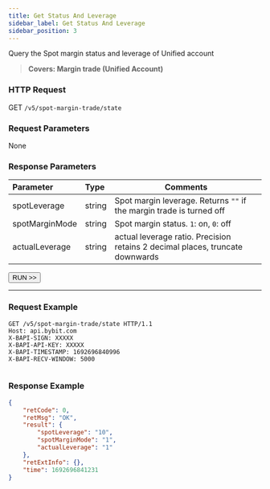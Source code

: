 ```yaml
---
title: Get Status And Leverage
sidebar_label: Get Status And Leverage
sidebar_position: 3
---
```

Query the Spot margin status and leverage of Unified account
> **Covers: Margin trade (Unified Account)**

### HTTP Request
GET `/v5/spot-margin-trade/state`

### Request Parameters
None

### Response Parameters
| Parameter | Type | Comments|
|:----- |:-----|----- |
|spotLeverage |string |Spot margin leverage. Returns `""` if the margin trade is turned off|
|spotMarginMode |string |Spot margin status. `1`: on, `0`: off|
|actualLeverage |string |actual leverage ratio. Precision retains 2 decimal places, truncate downwards|

<a href="/api-explorer/v5/spot-margin-uta/status"><Button>RUN >></Button></a>

---

### Request Example

<Tabs groupId="programming-languages">
<TabItem value="http" label="HTTP">

```http
GET /v5/spot-margin-trade/state HTTP/1.1
Host: api.bybit.com
X-BAPI-SIGN: XXXXX
X-BAPI-API-KEY: XXXXX
X-BAPI-TIMESTAMP: 1692696840996
X-BAPI-RECV-WINDOW: 5000
```

</TabItem>
<TabItem value="python" label="Python">

```python

```

</TabItem>
</Tabs>

### Response Example

```json
{
    "retCode": 0,
    "retMsg": "OK",
    "result": {
        "spotLeverage": "10",
        "spotMarginMode": "1",
        "actualLeverage": "1"
    },
    "retExtInfo": {},
    "time": 1692696841231
}
```
